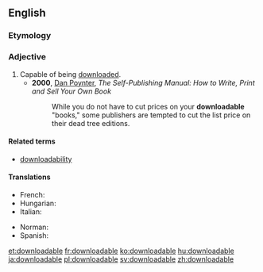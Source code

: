 ==English==

===Etymology===
{{suffix|download|able|lang=en}}

===Adjective===
{{en-adj|-}}

# Capable of being [[download]]ed.
#* '''2000''', [[w:Dan Poynter|Dan Poynter]], ''The Self-Publishing Manual: How to Write, Print and Sell Your Own Book''
#*: While you do not have to cut prices on your '''downloadable''' "books," some publishers are tempted to cut the list price on their dead tree editions.

====Related terms====
* [[downloadability]]

====Translations====
{{trans-top|capable of being downloaded}}
* French: {{t|fr|téléchargeable}}
* Hungarian: {{t|hu|letölthető}}
* Italian: {{t|it|scaricabile}}
{{trans-mid}}
* Norman: {{t|nrf|dêchèrgeabl'ye}}
* Spanish: {{t|es|descargable}}
{{trans-bottom}}

[[et:downloadable]]
[[fr:downloadable]]
[[ko:downloadable]]
[[hu:downloadable]]
[[ja:downloadable]]
[[pl:downloadable]]
[[sv:downloadable]]
[[zh:downloadable]]
